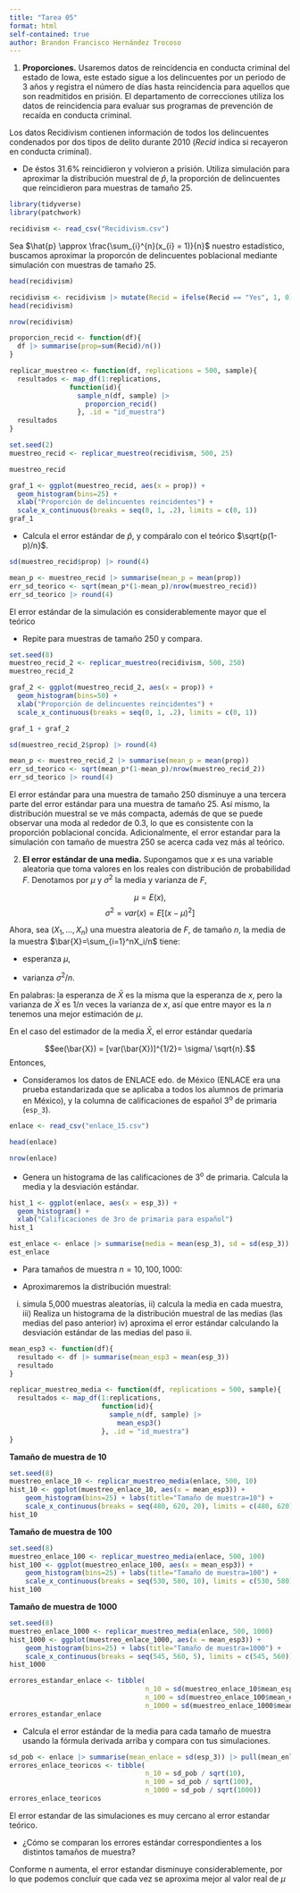 ```yaml
---
title: "Tarea 05"
format: html
self-contained: true
author: Brandon Francisco Hernández Trocoso
---
```


1.  **Proporciones.** Usaremos datos de reincidencia en conducta criminal del estado de Iowa, este estado sigue a los delincuentes por un periodo de 3 años y registra el número de días hasta reincidencia para aquellos que son readmitidos en prisión. El departamento de correcciones utiliza los datos de reincidencia para evaluar sus programas de prevención de recaída en conducta criminal.

Los datos Recidivism contienen información de todos los delincuentes condenados por dos tipos de delito durante 2010 (*Recid* indica si recayeron en conducta criminal).

-   De éstos $31.6\%$ reincidieron y volvieron a prisión. Utiliza simulación para aproximar la distribución muestral de $\hat{p}$, la proporción de delincuentes que reincidieron para muestras de tamaño 25.

```r
library(tidyverse)
library(patchwork)
```

```r
recidivism <- read_csv("Recidivism.csv")
```

Sea $\hat{p} \approx \frac{\sum_{i}^{n}(x_{i} = 1)}{n}$ nuestro estadístico, buscamos aproximar la proporcón de delincuentes poblacional mediante simulación con muestras de tamaño 25. 

```r
head(recidivism)
```

```r
recidivism <- recidivism |> mutate(Recid = ifelse(Recid == "Yes", 1, 0))
head(recidivism)
```

```r
nrow(recidivism)
```

```r
proporcion_recid <- function(df){
  df |> summarise(prop=sum(Recid)/n())
}

replicar_muestreo <- function(df, replications = 500, sample){
  resultados <- map_df(1:replications, 
               function(id){
                 sample_n(df, sample) |>
                   proporcion_recid()
                 }, .id = "id_muestra")
  resultados
}
```

```r
set.seed(2)
muestreo_recid <- replicar_muestreo(recidivism, 500, 25)
```

```r
muestreo_recid
```

```r
graf_1 <- ggplot(muestreo_recid, aes(x = prop)) +
  geom_histogram(bins=25) +
  xlab("Proporción de delincuentes reincidentes") +
  scale_x_continuous(breaks = seq(0, 1, .2), limits = c(0, 1))
graf_1
```
-   Calcula el error estándar de $\hat{p}$, y compáralo con el teórico $\sqrt{p(1-p)/n}$.

```r
sd(muestreo_recid$prop) |> round(4)
```
```r
mean_p <- muestreo_recid |> summarise(mean_p = mean(prop))
err_sd_teorico <- sqrt(mean_p*(1-mean_p)/nrow(muestreo_recid))
err_sd_teorico |> round(4)
```
El error estándar de la simulación es considerablemente mayor que el teórico

-   Repite para muestras de tamaño 250 y compara.

```r
set.seed(8)
muestreo_recid_2 <- replicar_muestreo(recidivism, 500, 250)
muestreo_recid_2
```
```r
graf_2 <- ggplot(muestreo_recid_2, aes(x = prop)) +
  geom_histogram(bins=50) +
  xlab("Proporción de delincuentes reincidentes") +
  scale_x_continuous(breaks = seq(0, 1, .2), limits = c(0, 1))

graf_1 + graf_2
```

```r
sd(muestreo_recid_2$prop) |> round(4)
```
```r
mean_p <- muestreo_recid_2 |> summarise(mean_p = mean(prop))
err_sd_teorico <- sqrt(mean_p*(1-mean_p)/nrow(muestreo_recid_2))
err_sd_teorico |> round(4)
```

El error estándar para una muestra de tamaño 250 disminuye a una tercera parte del error estándar para una muestra de tamaño 25. Así mismo, la distribución muestral se ve más compacta, además de que se puede observar una moda al rededor de $0.3$, lo que es consistente con la proporción poblacional concida. Adicionalmente, el error estandar para la simulación con tamaño de muestra 250 se acerca cada vez más al teórico. 

2.  **El error estándar de una media.** Supongamos que $x$ es una variable aleatoria que toma valores en los reales con distribución de probabilidad $F$. Denotamos por $\mu$ y $\sigma^2$ la media y varianza de $F$,

$$\mu = E(x),$$ $$\sigma^2=var(x)=E[(x-\mu)^2]$$

Ahora, sea $(X_1,...,X_n)$ una muestra aleatoria de $F$, de tamaño $n$, la media de la muestra $\bar{X}=\sum_{i=1}^nX_i/n$ tiene:

-   esperanza $\mu$,

-   varianza $\sigma^2/n$.

En palabras: la esperanza de $\bar{X}$ es la misma que la esperanza de $x$, pero la varianza de $\bar{X}$ es $1/n$ veces la varianza de $x$, así que entre mayor es la $n$ tenemos una mejor estimación de $\mu$.

En el caso del estimador de la media $\bar{X}$, el error estándar quedaría

$$ee(\bar{X}) = [var(\bar{X})]^{1/2}= \sigma/ \sqrt{n}.$$ Entonces,

-   Consideramos los datos de ENLACE edo. de México (ENLACE era una prueba estandarizada que se aplicaba a todos los alumnos de primaria en México), y la columna de calificaciones de español 3^o^ de primaria (`esp_3`).

```r
enlace <- read_csv("enlace_15.csv")
```

```r
head(enlace)
```

```r
nrow(enlace)
```

-   Genera un histograma de las calificaciones de 3^o^ de primaria. Calcula la media y la desviación estándar.

```r
hist_1 <- ggplot(enlace, aes(x = esp_3)) +
  geom_histogram() +
  xlab("Calificaciones de 3ro de primaria para español")
hist_1
```
```r
est_enlace <- enlace |> summarise(media = mean(esp_3), sd = sd(esp_3))
est_enlace
```

-   Para tamaños de muestra $n = 10, 100, 1000$:

-   Aproximaremos la distribución muestral:

i)  simula 5,000 muestras aleatorias, ii) calcula la media en cada muestra, iii) Realiza un histograma de la distribución muestral de las medias (las medias del paso anterior) iv) aproxima el error estándar calculando la desviación estándar de las medias del paso ii.

```r
mean_esp3 <- function(df){
  resultado <- df |> summarise(mean_esp3 = mean(esp_3))
  resultado
}

replicar_muestreo_media <- function(df, replications = 500, sample){
  resultados <- map_df(1:replications,
                       function(id){
                         sample_n(df, sample) |>
                           mean_esp3()
                       }, .id = "id_muestra")
}
```


**Tamaño de muestra de 10**

```r
set.seed(8)
muestreo_enlace_10 <- replicar_muestreo_media(enlace, 500, 10)
hist_10 <- ggplot(muestreo_enlace_10, aes(x = mean_esp3)) +
    geom_histogram(bins=25) + labs(title="Tamaño de muestra=10") +
    scale_x_continuous(breaks = seq(480, 620, 20), limits = c(480, 620))
hist_10
```

**Tamaño de muestra de 100**

```r
set.seed(8)
muestreo_enlace_100 <- replicar_muestreo_media(enlace, 500, 100)
hist_100 <- ggplot(muestreo_enlace_100, aes(x = mean_esp3)) +
    geom_histogram(bins=25) + labs(title="Tamaño de muestra=100") +
    scale_x_continuous(breaks = seq(530, 580, 10), limits = c(530, 580))
hist_100
```

**Tamaño de muestra de 1000**

```r
set.seed(8)
muestreo_enlace_1000 <- replicar_muestreo_media(enlace, 500, 1000)
hist_1000 <- ggplot(muestreo_enlace_1000, aes(x = mean_esp3)) +
    geom_histogram(bins=25) + labs(title="Tamaño de muestra=1000") +
    scale_x_continuous(breaks = seq(545, 560, 5), limits = c(545, 560))
hist_1000
```

```r
errores_estandar_enlace <- tibble(
                                  n_10 = sd(muestreo_enlace_10$mean_esp3),
                                  n_100 = sd(muestreo_enlace_100$mean_esp3),
                                  n_1000 = sd(muestreo_enlace_1000$mean_esp3))
errores_estandar_enlace
```

-   Calcula el error estándar de la media para cada tamaño de muestra usando la fórmula derivada arriba y compara con tus simulaciones.

```r
sd_pob <- enlace |> summarise(mean_enlace = sd(esp_3)) |> pull(mean_enlace)
errores_enlace_teoricos <- tibble(
                                  n_10 = sd_pob / sqrt(10),
                                  n_100 = sd_pob / sqrt(100),
                                  n_1000 = sd_pob / sqrt(1000))
errores_enlace_teoricos
```

El error estandar de las simulaciones es muy cercano al error estandar teórico.

-   ¿Cómo se comparan los errores estándar correspondientes a los distintos tamaños de muestra?

Conforme n aumenta, el error estandar disminuye considerablemente, por lo que podemos concluir que cada vez se aproxima mejor al valor real de $\mu$
